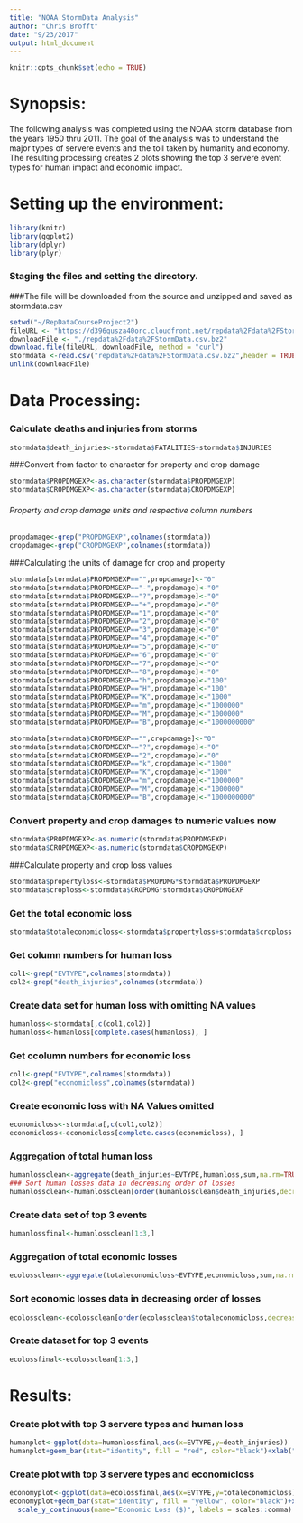 ```yaml
---
title: "NOAA StormData Analysis"
author: "Chris Brofft"
date: "9/23/2017"
output: html_document
---
```


```r
knitr::opts_chunk$set(echo = TRUE)
```

# Synopsis:
The following analysis was completed using the NOAA storm database from the years 1950 thru 2011.  The goal of the analysis was to understand the major types of servere events and the toll taken by humanity and economy.  The resulting processing creates 2 plots showing the top 3 servere event types for human impact and economic impact.

# Setting up the environment:
```r
library(knitr)
library(ggplot2)
library(dplyr)
library(plyr)
```


### Staging the files and setting the directory.  
###The file will be downloaded from the source and unzipped and saved as stormdata.csv
```r
setwd("~/RepDataCourseProject2")
fileURL <- "https://d396qusza40orc.cloudfront.net/repdata%2Fdata%2FStormData.csv.bz2"
downloadFile <- "./repdata%2Fdata%2FStormData.csv.bz2"
download.file(fileURL, downloadFile, method = "curl")
stormdata <-read.csv("repdata%2Fdata%2FStormData.csv.bz2",header = TRUE, sep = ",")
unlink(downloadFile)
```
# Data Processing:
### Calculate deaths and injuries from storms
```r
stormdata$death_injuries<-stormdata$FATALITIES+stormdata$INJURIES
```

###Convert from factor to character for property and crop damage
```r
stormdata$PROPDMGEXP<-as.character(stormdata$PROPDMGEXP)
stormdata$CROPDMGEXP<-as.character(stormdata$CROPDMGEXP)
```
###### Property and crop damage units and respective column numbers
```r
propdamage<-grep("PROPDMGEXP",colnames(stormdata))
cropdamage<-grep("CROPDMGEXP",colnames(stormdata))
```
###Calculating the units of damage for crop and property
```r
stormdata[stormdata$PROPDMGEXP=="",propdamage]<-"0"
stormdata[stormdata$PROPDMGEXP=="-",propdamage]<-"0"
stormdata[stormdata$PROPDMGEXP=="?",propdamage]<-"0"
stormdata[stormdata$PROPDMGEXP=="+",propdamage]<-"0"
stormdata[stormdata$PROPDMGEXP=="1",propdamage]<-"0"
stormdata[stormdata$PROPDMGEXP=="2",propdamage]<-"0"
stormdata[stormdata$PROPDMGEXP=="3",propdamage]<-"0"
stormdata[stormdata$PROPDMGEXP=="4",propdamage]<-"0"
stormdata[stormdata$PROPDMGEXP=="5",propdamage]<-"0"
stormdata[stormdata$PROPDMGEXP=="6",propdamage]<-"0"
stormdata[stormdata$PROPDMGEXP=="7",propdamage]<-"0"
stormdata[stormdata$PROPDMGEXP=="8",propdamage]<-"0"
stormdata[stormdata$PROPDMGEXP=="h",propdamage]<-"100"
stormdata[stormdata$PROPDMGEXP=="H",propdamage]<-"100"
stormdata[stormdata$PROPDMGEXP=="K",propdamage]<-"1000"
stormdata[stormdata$PROPDMGEXP=="m",propdamage]<-"1000000"
stormdata[stormdata$PROPDMGEXP=="M",propdamage]<-"1000000"
stormdata[stormdata$PROPDMGEXP=="B",propdamage]<-"1000000000"

stormdata[stormdata$CROPDMGEXP=="",cropdamage]<-"0"
stormdata[stormdata$CROPDMGEXP=="?",cropdamage]<-"0"
stormdata[stormdata$CROPDMGEXP=="2",cropdamage]<-"0"
stormdata[stormdata$CROPDMGEXP=="k",cropdamage]<-"1000"
stormdata[stormdata$CROPDMGEXP=="K",cropdamage]<-"1000"
stormdata[stormdata$CROPDMGEXP=="m",cropdamage]<-"1000000"
stormdata[stormdata$CROPDMGEXP=="M",cropdamage]<-"1000000"
stormdata[stormdata$CROPDMGEXP=="B",cropdamage]<-"1000000000"
```
### Convert property and crop damages to numeric values now
```r
stormdata$PROPDMGEXP<-as.numeric(stormdata$PROPDMGEXP)
stormdata$CROPDMGEXP<-as.numeric(stormdata$CROPDMGEXP)
```
###Calculate property and crop loss values
```r
stormdata$propertyloss<-stormdata$PROPDMG*stormdata$PROPDMGEXP
stormdata$croploss<-stormdata$CROPDMG*stormdata$CROPDMGEXP
```
### Get the total economic loss
```r
stormdata$totaleconomicloss<-stormdata$propertyloss+stormdata$croploss
```
### Get column numbers for human loss 
```r
col1<-grep("EVTYPE",colnames(stormdata))
col2<-grep("death_injuries",colnames(stormdata))
```
### Create data set for human loss with omitting NA values
```r
humanloss<-stormdata[,c(col1,col2)]
humanloss<-humanloss[complete.cases(humanloss), ]
```

### Get ccolumn numbers for economic loss 
```r
col1<-grep("EVTYPE",colnames(stormdata))
col2<-grep("economicloss",colnames(stormdata))
```
### Create economic loss with NA Values omitted
```r
economicloss<-stormdata[,c(col1,col2)]
economicloss<-economicloss[complete.cases(economicloss), ]
```
### Aggregation of  total human loss
```r
humanlossclean<-aggregate(death_injuries~EVTYPE,humanloss,sum,na.rm=TRUE)
### Sort human losses data in decreasing order of losses
humanlossclean<-humanlossclean[order(humanlossclean$death_injuries,decreasing = TRUE),]
```
### Create data set of top 3 events
```r
humanlossfinal<-humanlossclean[1:3,]
```
### Aggregation of  total economic losses
```r
ecolossclean<-aggregate(totaleconomicloss~EVTYPE,economicloss,sum,na.rm=TRUE)
```
### Sort economic losses data in decreasing order of losses
```r
ecolossclean<-ecolossclean[order(ecolossclean$totaleconomicloss,decreasing = TRUE),]
```
### Create dataset for top 3 events
```r
ecolossfinal<-ecolossclean[1:3,]
```
# Results:
### Create plot with top 3 servere types and human loss
```r
humanplot<-ggplot(data=humanlossfinal,aes(x=EVTYPE,y=death_injuries))
humanplot+geom_bar(stat="identity", fill = "red", color="black")+xlab("Servere Event")+ylab("Injuries and Death")
```
### Create plot with top 3 servere types and economicloss
```r
economyplot<-ggplot(data=ecolossfinal,aes(x=EVTYPE,y=totaleconomicloss))
economyplot+geom_bar(stat="identity", fill = "yellow", color="black")+xlab("Servere Event")+ylab("Economic Loss ($)")+
  scale_y_continuous(name="Economic Loss ($)", labels = scales::comma)
```